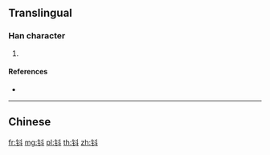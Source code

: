 {{character info/new}}
{{also|鈄}}
==Translingual==

===Han character===
{{Han char|rn=167|rad=钅|as=04|sn=9|four=|canj=CYJ,OPYJ,XCYJ}}

# {{defn|Han|sort=钅04}}

====References====
* {{Han ref|kx=1328.061|hdz=64180.060|uh=94AD|ud=38061}}

----

==Chinese==
{{zh-see|鈄}}

[[fr:钭]]
[[mg:钭]]
[[pl:钭]]
[[th:钭]]
[[zh:钭]]